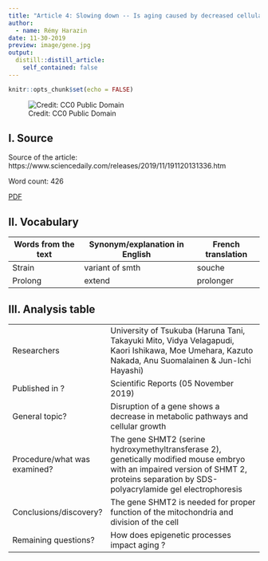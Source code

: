 ```yaml
---
title: "Article 4: Slowing down -- Is aging caused by decreased cellular metabolism?"
author:
  - name: Rémy Harazin
date: 11-30-2019
preview: image/gene.jpg
output:
  distill::distill_article:
    self_contained: false
---
```


```r
knitr::opts_chunk$set(echo = FALSE)
```

![Credit: CC0 Public Domain](image/gene.jpg)

## I. Source

Source of the article: https://www.sciencedaily.com/releases/2019/11/191120131336.htm

Word count: 426

[PDF](https://github.com/RemyHrz/Remy-Harazin-blog/blob/master/pdf/article%204%20highlighted.pdf)

## II. Vocabulary

| Words from the text | Synonym/explanation in English | French translation |
| ------------------- | ------------------------------ | ------------------ |
| Strain              | variant of smth                | souche             |
| Prolong             | extend                         | prolonger          |

## III. Analysis table

|                              |                                                                                                                                                                                          |
| ---------------------------- | ---------------------------------------------------------------------------------------------------------------------------------------------------------------------------------------- |
| Researchers                  | University of Tsukuba  (Haruna Tani, Takayuki Mito, Vidya Velagapudi, Kaori Ishikawa, Moe Umehara, Kazuto Nakada, Anu Suomalainen & Jun-Ichi Hayashi)                                    |
| Published in ?               | Scientific Reports (05 November 2019)                                                                                                                                                    |
| General topic?               | Disruption of a gene shows a decrease in metabolic pathways and cellular growth                                                                                                          |
| Procedure/what was examined? | The gene SHMT2 (serine hydroxymethyltransferase 2), genetically modified mouse embryo with an impaired version of SHMT 2, proteins separation by SDS-polyacrylamide gel electrophoresis  |
| Conclusions/discovery?       | The gene SHMT2 is needed for proper function of the mitochondria and division of the cell                                                                                                |
| Remaining questions?         | How does epigenetic processes impact aging ?                                                                                                                                             |

